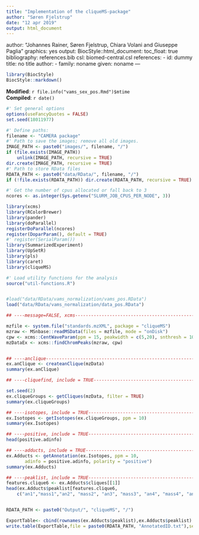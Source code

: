 ```yaml
---
title: "Implementation of the cliqueMS-package"
author: "Søren Fjelstrup"
date: "12 apr 2019"
output: html_document
---
```


author: "Johannes Rainer, Søren Fjelstrup, Chiara Volani and Giuseppe Paglia"
graphics: yes
output:
  BiocStyle::html_document:
    toc_float: true
bibliography: references.bib
csl: biomed-central.csl
references:
- id: dummy
  title: no title
  author:
  - family: noname
    given: noname
---

```r
library(BiocStyle)
BiocStyle::markdown()
```

**Modified**: `r file.info("vams_sex_pos.Rmd")$mtime`<br />
**Compiled**: `r date()`

```r
#' Set general options
options(useFancyQuotes = FALSE)
set.seed(18011977)

#' Define paths:
filename <- "CAMERA package"
#' Path to save the images; remove all old images.
IMAGE_PATH <- paste0("images/", filename, "/")
if (file.exists(IMAGE_PATH)) 
    unlink(IMAGE_PATH, recursive = TRUE)
dir.create(IMAGE_PATH, recursive = TRUE)
#' Path to store RData files
RDATA_PATH <- paste0("data/RData/", filename, "/")
if (!file.exists(RDATA_PATH)) dir.create(RDATA_PATH, recursive = TRUE)

#' Get the number of cpus allocated or fall back to 3
ncores <- as.integer(Sys.getenv("SLURM_JOB_CPUS_PER_NODE", 3))
```

```r
library(xcms)
library(RColorBrewer)
library(pander)
library(doParallel)
registerDoParallel(ncores)
register(DoparParam(), default = TRUE)
#' register(SerialParam())
library(SummarizedExperiment)
library(UpSetR)
library(pls)
library(caret)
library(cliqueMS)

#' Load utility functions for the analysis
source("util-functions.R")


#load("data/RData/vams_normalization/vams_pos.RData")
load("data/RData/vams_normalization/data_pos.RData")


```

```r
## ----message=FALSE, xcms-------------------------------------------------

mzfile <- system.file("standards.mzXML", package = "cliqueMS")
mzraw <- MSnbase::readMSData(files = mzfile, mode = "onDisk")
cpw <- xcms::CentWaveParam(ppm = 15, peakwidth = c(5,20), snthresh = 10)
mzDataEx <- xcms::findChromPeaks(mzraw, cpw)


## ----anclique------------------------------------------------------------
ex.anClique <- createanClique(mzData)
summary(ex.anClique)

## ----cliquefind, include = TRUE------------------------------------------

set.seed(2)
ex.cliqueGroups <- getCliques(mzData, filter = TRUE)
summary(ex.cliqueGroups)

## ----isotopes, include = TRUE--------------------------------------------
ex.Isotopes <- getIsotopes(ex.cliqueGroups, ppm = 10)
summary(ex.Isotopes)

## ----positive, include = TRUE--------------------------------------------
head(positive.adinfo)

## ----adducts, include = TRUE---------------------------------------------
ex.Adducts <- getAnnotation(ex.Isotopes, ppm = 10,
	   adinfo = positive.adinfo, polarity = "positive")
summary(ex.Adducts)

## ----peaklist, include = TRUE--------------------------------------------
features.clique6 <- ex.Adducts$cliques[[1]]
head(ex.Adducts$peaklist[features.clique6,
	c("an1","mass1","an2", "mass2", "an3", "mass3", "an4", "mass4", "an5", "mass5")], n = 10)


RDATA_PATH <- paste0("Output/", "cliqueMS", "/")

ExportTable<- cbind(rownames(ex.Adducts$peaklist),ex.Adducts$peaklist) 
write.table(ExportTable,file = paste0(RDATA_PATH, "AnnotatedID.txt"),sep = "\t",row.names = FALSE)



```




